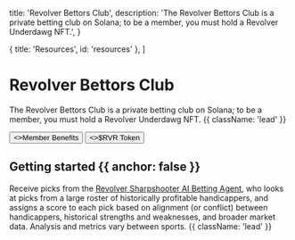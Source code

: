 
  title: 'Revolver Bettors Club',
  description:
    'The Revolver Bettors Club is a private betting club on Solana; to be a member, you must hold a Revolver Underdawg NFT.',
}

  { title: 'Resources', id: 'resources' },
]

<HeroPattern />

# Revolver Bettors Club

The Revolver Bettors Club is a private betting club on Solana; to be a member, you must hold a Revolver Underdawg NFT. {{ className: 'lead' }}

<div className="not-prose mb-16 mt-6 flex gap-3">
  <Button href="/docs/underdawg#benefits" arrow="right">
    <>Member Benefits</>
  </Button>
  <Button href="/docs/token" variant="outline">
    <>$RVR Token</>
  </Button>
</div>

## Getting started {{ anchor: false }}

Receive picks from the [Revolver Sharpshooter AI Betting Agent](/docs/sharpshooter), who looks at picks from a large roster of historically profitable handicappers, and assigns a score to each pick based on alignment (or conflict) between handicappers, historical strengths and weaknesses, and broader market data. Analysis and metrics vary between sports. {{ className: 'lead' }}


<Resources />
